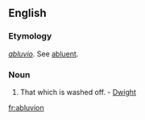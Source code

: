 ==English==

===Etymology===
{{etyl|LL.}} ''[[abluvio]]''. See [[abluent]].

===Noun===
{{en-noun|-}}

# {{rare}} That which is washed off. - [[Dwight]]

[[fr:abluvion]]